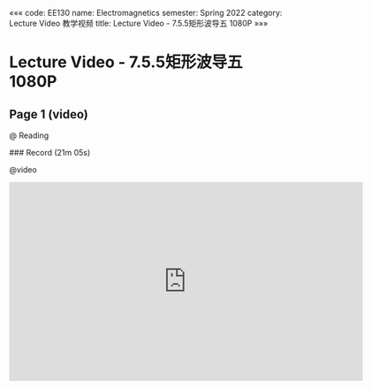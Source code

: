 «««
code: EE130
name: Electromagnetics
semester: Spring 2022
category: Lecture Video 教学视频
title: Lecture Video - 7.5.5矩形波导五 1080P
»»»

# Lecture Video - 7.5.5矩形波导五 1080P

## Page 1 (video)

@ Reading

<div class="markdown-body">
### Record (21m 05s)
</div>

@video

<iframe src="https://sbbrisk.com/e/pa7pb00jt0rk.html" frameborder=0 marginwidth=0 marginheight=0 scrolling=no width=640 height=360 allowfullscreen></iframe>
